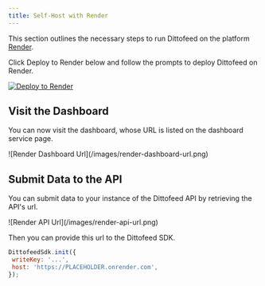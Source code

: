 ```yaml
---
title: Self-Host with Render
---
```


This section outlines the necessary steps to run Dittofeed on the platform [Render](https://render.com/).

Click Deploy to Render below and follow the prompts to deploy Dittofeed on Render.

<a href="https://render.com/deploy?repo=https://github.com/dittofeed/dittofeed" target="_blank" rel="nofollow">
    <img src="https://render.com/images/deploy-to-render-button.svg" alt="Deploy to Render" />
</a>


## Visit the Dashboard

You can now visit the dashboard, whose URL is listed on the dashboard service page.

<Frame>
![Render Dashboard Url](/images/render-dashboard-url.png)
</Frame>

## Submit Data to the API

You can submit data to your instance of the Dittofeed API by retrieving the API's url.

<Frame>
![Render API Url](/images/render-api-url.png)
</Frame>

Then you can provide this url to the Dittofeed SDK.

```javascript
DittofeedSdk.init({
 writeKey: '...',
 host: 'https://PLACEHOLDER.onrender.com',
});
```